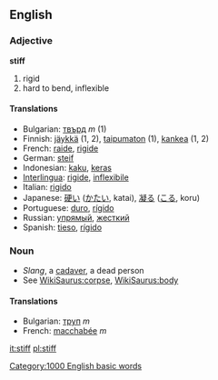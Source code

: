 ==English==

===Adjective===
'''stiff'''
# rigid
# hard to bend, inflexible

====Translations====
*Bulgarian: [[твърд]] ''m'' (1)
*Finnish: [[jäykkä]] (1, 2), [[taipumaton]] (1), [[kankea]] (1, 2)
*French: [[raide]], [[rigide]] 
*German: [[steif]] 
*Indonesian: [[kaku]], [[keras]]
*[[Interlingua]]: [[rigide]], [[inflexibile]] 
*Italian: [[rigido]]
*Japanese: [[硬い]] ([[かたい]], katai), [[凝る]] ([[こる]], koru)
*Portuguese: [[duro]], [[rígido]]
*Russian: [[упрямый]], [[жесткий]] 
*Spanish: [[tieso]], [[rígido]] 

===Noun===
* ''Slang'', a [[cadaver]], a dead person
*See [[WikiSaurus:corpse]], [[WikiSaurus:body]]

====Translations====
*Bulgarian: [[труп]] ''m''
*French: [[macchabée]] ''m''
[[Category:1000 English basic words]]

[[it:stiff]]
[[pl:stiff]]